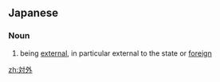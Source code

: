 ==Japanese==
{{ja-kanjitab|たい|がい|yomi=o}}

===Noun===
{{ja-noun|たいがい}}

# being [[external]], in particular external to the state or [[foreign]]

[[zh:対外]]
